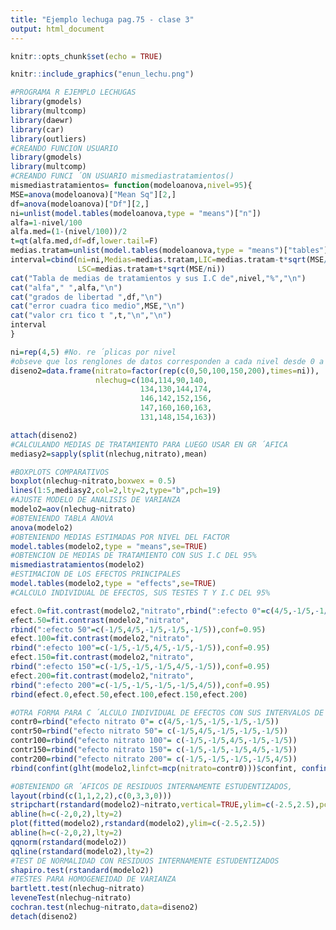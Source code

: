 ```yaml
---
title: "Ejemplo lechuga pag.75 - clase 3"
output: html_document
---
```


```r
knitr::opts_chunk$set(echo = TRUE)
```

```r
knitr::include_graphics("enun_lechu.png")
```

```r
#PROGRAMA R EJEMPLO LECHUGAS 
library(gmodels) 
library(multcomp) 
library(daewr)
library(car)
library(outliers)
#CREANDO FUNCION USUARIO 
library(gmodels)
library(multcomp)
#CREANDO FUNCI ́ON USUARIO mismediastratamientos() 
mismediastratamientos= function(modeloanova,nivel=95){ 
MSE=anova(modeloanova)["Mean Sq"][2,] 
df=anova(modeloanova)["Df"][2,] 
ni=unlist(model.tables(modeloanova,type = "means")["n"]) 
alfa=1-nivel/100
alfa.med=(1-(nivel/100))/2
t=qt(alfa.med,df=df,lower.tail=F) 
medias.tratam=unlist(model.tables(modeloanova,type = "means")["tables"])[-1] 
interval=cbind(ni=ni,Medias=medias.tratam,LIC=medias.tratam-t*sqrt(MSE/ni),
               LSC=medias.tratam+t*sqrt(MSE/ni))
cat("Tabla de medias de tratamientos y sus I.C de",nivel,"%","\n") 
cat("alfa"," ",alfa,"\n")
cat("grados de libertad ",df,"\n")
cat("error cuadra ́tico medio",MSE,"\n")
cat("valor crı ́tico t ",t,"\n","\n")
interval
}

```

```r
ni=rep(4,5) #No. re ́plicas por nivel
#obseve que los renglones de datos corresponden a cada nivel desde 0 a 200, respectivamente 
diseno2=data.frame(nitrato=factor(rep(c(0,50,100,150,200),times=ni)),
                   nlechug=c(104,114,90,140,
                             134,130,144,174,
                             146,142,152,156,
                             147,160,160,163,
                             131,148,154,163))

attach(diseno2)
#CALCULANDO MEDIAS DE TRATAMIENTO PARA LUEGO USAR EN GR ́AFICA 
mediasy2=sapply(split(nlechug,nitrato),mean) 
```




```r
#BOXPLOTS COMPARATIVOS 
boxplot(nlechug~nitrato,boxwex = 0.5) 
lines(1:5,mediasy2,col=2,lty=2,type="b",pch=19)
#AJUSTE MODELO DE ANALISIS DE VARIANZA 
modelo2=aov(nlechug~nitrato) 
#OBTENIENDO TABLA ANOVA 
anova(modelo2)
#OBTENIENDO MEDIAS ESTIMADAS POR NIVEL DEL FACTOR 
model.tables(modelo2,type = "means",se=TRUE) 
#OBTENCION DE MEDIAS DE TRATAMIENTO CON SUS I.C DEL 95% 
mismediastratamientos(modelo2)
#ESTIMACION DE LOS EFECTOS PRINCIPALES 
model.tables(modelo2,type = "effects",se=TRUE)
#CALCULO INDIVIDUAL DE EFECTOS, SUS TESTES T Y I.C DEL 95% 

```

```r
efect.0=fit.contrast(modelo2,"nitrato",rbind(":efecto 0"=c(4/5,-1/5,-1/5,-1/5,-1/5)),conf=0.95) 
efect.50=fit.contrast(modelo2,"nitrato",
rbind(":efecto 50"=c(-1/5,4/5,-1/5,-1/5,-1/5)),conf=0.95)
efect.100=fit.contrast(modelo2,"nitrato",
rbind(":efecto 100"=c(-1/5,-1/5,4/5,-1/5,-1/5)),conf=0.95)
efect.150=fit.contrast(modelo2,"nitrato",
rbind(":efecto 150"=c(-1/5,-1/5,-1/5,4/5,-1/5)),conf=0.95)
efect.200=fit.contrast(modelo2,"nitrato",
rbind(":efecto 200"=c(-1/5,-1/5,-1/5,-1/5,4/5)),conf=0.95)
rbind(efect.0,efect.50,efect.100,efect.150,efect.200)
```

```r
#OTRA FORMA PARA C ́ALCULO INDIVIDUAL DE EFECTOS CON SUS INTERVALOS DE CONFIANZA DEL 95%: 
contr0=rbind("efecto nitrato 0"= c(4/5,-1/5,-1/5,-1/5,-1/5))
contr50=rbind("efecto nitrato 50"= c(-1/5,4/5,-1/5,-1/5,-1/5))
contr100=rbind("efecto nitrato 100"= c(-1/5,-1/5,4/5,-1/5,-1/5)) 
contr150=rbind("efecto nitrato 150"= c(-1/5,-1/5,-1/5,4/5,-1/5)) 
contr200=rbind("efecto nitrato 200"= c(-1/5,-1/5,-1/5,-1/5,4/5))
rbind(confint(glht(modelo2,linfct=mcp(nitrato=contr0)))$confint, confint(glht(modelo2,linfct=mcp(nitrato=contr50)))$confint, confint(glht(modelo2,linfct=mcp(nitrato=contr100)))$confint, confint(glht(modelo2,linfct=mcp(nitrato=contr150)))$confint, confint(glht(modelo2,linfct=mcp(nitrato=contr200)))$confint)
```

```r
#OBTENIENDO GR ́AFICOS DE RESIDUOS INTERNAMENTE ESTUDENTIZADOS,
layout(rbind(c(1,1,2,2),c(0,3,3,0))) 
stripchart(rstandard(modelo2)~nitrato,vertical=TRUE,ylim=c(-2.5,2.5),pch=1,cex=1,xlab="Lb N/acre") 
abline(h=c(-2,0,2),lty=2)
plot(fitted(modelo2),rstandard(modelo2),ylim=c(-2.5,2.5))
abline(h=c(-2,0,2),lty=2)
qqnorm(rstandard(modelo2)) 
qqline(rstandard(modelo2),lty=2)
#TEST DE NORMALIDAD CON RESIDUOS INTERNAMENTE ESTUDENTIZADOS
shapiro.test(rstandard(modelo2))
#TESTES PARA HOMOGENEIDAD DE VARIANZA 
bartlett.test(nlechug~nitrato)
leveneTest(nlechug~nitrato) 
cochran.test(nlechug~nitrato,data=diseno2) 
detach(diseno2)
```

